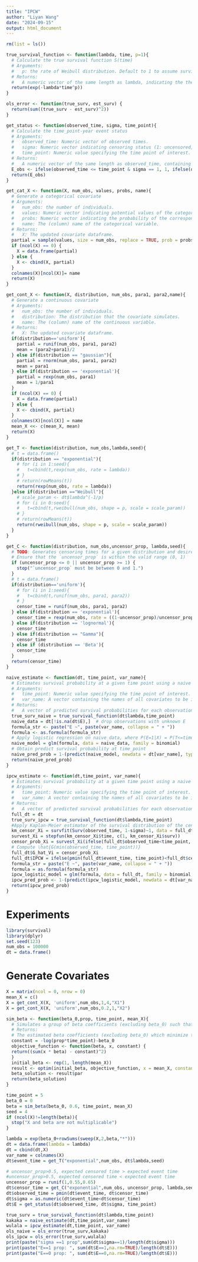 ```yaml
---
title: "IPCW"
author: "Liyan Wang"
date: "2024-09-15"
output: html_document
---
```


```r
rm(list = ls())
```

```r
true_survival_function <- function(lambda, time, p=1){
  # Calculate the true survival function S(time)
  # Arguments:
  #   p: the rate of Weibull distribution. Default to 1 to assume survival function follows exponential distribution.
  # Returns:
  #   A numeric vector of the same length as lambda, indicating the theoretical probability of survival at time
  return(exp(-lambda*time^p))
}

ols_error <- function(true_surv, est_surv) {
  return(sum((true_surv - est_surv)^2))
}
```

```r
get_status <- function(observed_time, sigma, time_point){
  # Calculate the time_point-year event status
  # Arguments:
  #   observed_time: Numeric vector of observed times.
  #   sigma: Numeric vector indicating censoring status (1: uncensored, 0: censored).
  #   time_point: Numeric value specifying the time point of interest.
  # Returns:
  #   A numeric vector of the same length as observed_time, containing the event indicator
  E_obs <- ifelse(observed_time <= time_point & sigma == 1, 1, ifelse(observed_time > time_point, 0, NA))
  return(E_obs)
}
```

```r
get_cat_X <- function(X, num_obs, values, probs, name){
  # Generate a categorical covariate
  # Arguments:
  #   num_obs: the number of individuals.
  #   values: Numeric vector indicating potential values of the categorical covariate.
  #   probs: Numeric vector indicating the probability of the corresponding value.
  #   name: The (column) name of the categorical variable.
  # Returns:
  #   X: The updated covariate dataframe.
  partial = sample(values, size = num_obs, replace = TRUE, prob = probs)
  if (ncol(X) == 0) {
    X = data.frame(partial)
  } else {
    X <- cbind(X, partial)
  }
  colnames(X)[ncol(X)]= name
  return(X)
}

get_cont_X <- function(X, distribution, num_obs, para1, para2,name){
  # Generate a continuous covariate
  # Arguments:
  #   num_obs: the number of individuals.
  #   distribution: The distribution that the covariate simulates.
  #   name: The (column) name of the continuous variable.
  # Returns:
  #   X: The updated covariate dataframe.
  if(distribution=='uniform'){
    partial = runif(num_obs, para1, para2)
    mean = (para2+para1)/2
  } else if(distribution == "gaussian"){
    partial = rnorm(num_obs, para1, para2)
    mean = para1
  } else if(distribution == 'exponential'){
    partial = rexp(num_obs, para1)
    mean = 1/para1
  }
  if (ncol(X) == 0) {
    X = data.frame(partial)
  } else {
    X <- cbind(X, partial)
  }
  colnames(X)[ncol(X)] = name
  mean_X <<- c(mean_X, mean)
  return(X)
}
```

```r
get_T <- function(distribution, num_obs,lambda,seed){
  # t = data.frame()
  if(distribution == "exponential"){
    # for (i in 1:seed){
    #   t=cbind(t,rexp(num_obs, rate = lambda))
    # }
    # return(rowMeans(t))
    return(rexp(num_obs, rate = lambda))
  }else if(distribution =="Weibull"){
    # scale_param <- dt$lambda^(-1/p)
    # for (i in 0:seed){
    #   t=cbind(t,rweibull(num_obs, shape = p, scale = scale_param))
    # }
    # return(rowMeans(t))
    return(rweibull(num_obs, shape = p, scale = scale_param))
  }
}
```

```r
get_C <- function(distribution, num_obs,uncensor_prop, lambda,seed){
  # TODO: Generates censoring times for a given distribution and desired proportion of uncensored observations.
  # Ensure that the `uncensor_prop` is within the valid range (0, 1)
  if (uncensor_prop <= 0 || uncensor_prop >= 1) {
    stop("`uncensor_prop` must be between 0 and 1.")
  }
  # t = data.frame()
  if(distribution=='uniform'){
    # for (i in 1:seed){
    #   t=cbind(t,runif(num_obs, para1, para2))
    # }
    censor_time = runif(num_obs, para1, para2)
  } else if(distribution == 'exponential'){
    censor_time = rexp(num_obs, rate = ((1-uncensor_prop)/uncensor_prop)*lambda) # this means P(T_i<C_i)=uncensored_prop
  } else if(distribution == 'lognormal'){
    censor_time 
  } else if(distribution == "Gamma"){
    censor_time 
  } else if (distribution == 'Beta'){
    censor_time 
  }
  return(censor_time)
}
```

```r
naive_estimate <- function(dt, time_point, var_name){
  # Estimates survival probability at a given time point using a naive logistic regression approach.
  # Arguments:
  #   time_point: Numeric value specifying the time point of interest.
  #   var_name: A vector containing the names of all covariates to be included in the model.
  # Returns:
  #   A vector of predicted survival probabilities for each observation at the specified time point.
  true_surv_naive = true_survival_function(dt$lambda,time_point)
  naive_data = dt[!is.na(dt$E),]  # drop observations with unknown E
  formula_str <- paste("E ~", paste(var_name, collapse = " + "))
  formula <- as.formula(formula_str)
  # Apply logistic regression on naive_data, where P(E=1|X) = P(T<=time_point|X)
  naive_model = glm(formula, data = naive_data, family = binomial)  
  # Obtain predict survival probability at time_point
  naive_pred_prob = 1-(predict(naive_model, newdata = dt[var_name], type = "response"))
  return(naive_pred_prob)
}
```

```r
ipcw_estimate <- function(dt,time_point, var_name){
  # Estimates survival probability at a given time point using a naive logistic regression approach with IPCW.
  # Arguments:
  #   time_point: Numeric value specifying the time point of interest.
  #   var_name: A vector containing the names of all covariates to be included in the model.
  # Returns:
  #   A vector of predicted survival probabilities for each observation at the specified time point with IPCW.
  full_dt = dt
  true_surv_ipcw = true_survival_function(dt$lambda,time_point)
  #Apply Kaplan-Meier estimator of the survival distribution of the censoring times
  km_censor_Xi = survfit(Surv(observed_time, 1-sigma)~1, data = full_dt)
  survest_Xi = stepfun(km_censor_Xi$time, c(1, km_censor_Xi$surv))
  censor_prob_Xi = survest_Xi(ifelse(full_dt$observed_time<time_point, full_dt$observed_time,time_point))
  # Compute \hat{G(min(observed_time, time_point))}
  full_dt$G_hat_Vi = censor_prob_Xi
  full_dt$IPCW = ifelse(pmin(full_dt$event_time, time_point)<full_dt$censor_time, 1/full_dt$G_hat_Vi, 0) # Compute weights
  formula_str = paste("E ~", paste(var_name, collapse = " + "))
  formula = as.formula(formula_str)
  ipcw_logistic_model = glm(formula, data = full_dt, family = binomial, weights = IPCW)
  ipcw_pred_prob <- 1-(predict(ipcw_logistic_model, newdata = dt[var_name], type = "response"))
  return(ipcw_pred_prob)
}
```


# Experiments
```r
library(survival)
library(dplyr)
set.seed(123)
num_obs = 100000
dt = data.frame()
```

# Generate Covariates
```r
X = matrix(ncol = 0, nrow = 0)
mean_X = c()
X = get_cont_X(X, 'uniform',num_obs,1,4,"X1")
X = get_cont_X(X, 'uniform',num_obs,0.2,1,"X2")
```

```r
sim_beta <- function(beta_0,prop, time_point, mean_X){
  # Simulates a group of beta coefficients (excluding beta_0) such that E(event time) = prop*time_point
  # Returns:
  # The estimated beta coefficients (excluding beta_0) which minimize the sum of squared
  constant = -log(prop*time_point)-beta_0
  objective_function <- function(beta, x, constant) {
  return((sum(x * beta) - constant)^2)
  }
  initial_beta <- rep(1, length(mean_X))
  result <- optim(initial_beta, objective_function, x = mean_X, constant = constant)
  beta_solution <- result$par
  return(beta_solution)
}
```

```r
time_point = 5
beta_0 = 0
beta = sim_beta(beta_0, 0.6, time_point, mean_X)
seed = 4
if (ncol(X)!=length(beta)){
  stop("X and beta are not multiplicable")
}

lambda = exp(beta_0+rowSums(sweep(X,2,beta,"*")))
dt = data.frame(lambda = lambda)
dt = cbind(dt,X)
var_name = colnames(X)
dt$event_time = get_T("exponential",num_obs, dt$lambda,seed)

# uncensor_prop>0.5, expected censored time > expected event time
#uncensor_prop>0.5, expected censored time < expected event time
uncensor_prop = runif(1,0.55,0.65)
dt$censor_time = get_C("exponential",num_obs, uncensor_prop, lambda,seed)
dt$observed_time = pmin(dt$event_time, dt$censor_time)
dt$sigma = as.numeric(dt$event_time<dt$censor_time)
dt$E = get_status(dt$observed_time, dt$sigma, time_point)

true_surv = true_survival_function(dt$lambda,time_point)
kakaka = naive_estimate(dt,time_point,var_name)
wulala = ipcw_estimate(dt,time_point, var_name)
ols_naive = ols_error(true_surv,kakaka)
ols_ipcw = ols_error(true_surv,wulala)
print(paste("sigma ==1 prop",sum(dt$sigma==1)/length(dt$sigma)))
print(paste("E==1 prop: ", sum(dt$E==1,na.rm=TRUE)/length(dt$E)))
print(paste("E==0 prop: ", sum(dt$E==0,na.rm=TRUE)/length(dt$E)))
```

